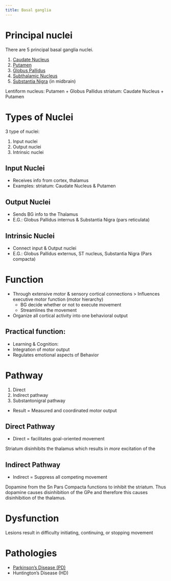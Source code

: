 ```yaml
---
title: Basal ganglia
---
```


# Principal nuclei
There are 5 principal basal ganglia nuclei.

1. [Caudate Nucleus]({{< var ref-caudate-nucleus.path >}})
1. [Putamen]({{< var ref-putamen.path >}})
1. [Globus Pallidus]({{< var ref-globus-pallidus.path >}})
1. [Subthalamic Nucleus]({{< var ref-subthalamic-nucleus.path >}})
1. [Substantia Nigra]({{< var ref-substantia-nigra.path >}}) (in midbrain)

Lentiform nucleus: Putamen + Globus Pallidus
striatum: Caudate Nucleus + Putamen

# Types of Nuclei
3 type of nuclei: 

1. Input nuclei
1. Output nuclei
1. Intrinsic nuclei

## Input Nuclei

- Receives info from cortex, thalamus
- Examples: striatum: Caudate Nucleus & Putamen

## Output Nuclei

- Sends BG info to the Thalamus
- E.G.: Globus Pallidus internus & Substantia Nigra (pars reticulata)

## Intrinsic Nuclei

- Connect input & Output nuclei
- E.G.: Globus Pallidus externus, ST nucleus, Substantia Nigra (Pars compacta)



 
# Function 

- Through extensive motor & sensory cortical connections > Influences executive motor function (motor hierarchy)
    - BG decide whether or not to execute movement
    - Streamlines the movement
- Organize all cortical activity into one behavioral output
 
## Practical function:

- Learning & Cognition:
- Integration of motor output
- Regulates emotional aspects of Behavior

# Pathway

1. Direct
1. Indirect pathway
1. Substantonigral pathway

- Result = Measured and coordinated motor output

## Direct Pathway

- Direct = facilitates goal-oriented movement

Striatum disinhibits the thalamus which results in *more* excitation of the 

## Indirect Pathway

- Indirect = Suppress all competing movement


Dopamine from the Sn Pars Compacta functions to inhibit the striatum.
Thus dopamine causes disinhibition of the GPe and therefore this causes disinhibition of the thalamus.



# Dysfunction

:::{.callout-note title="DPT 836"}
Lesions result in difficulty initiating, continuing, or stopping movement
:::


# Pathologies

- [Parkinson's Disease (PD)]({{< var ref-parkinsons-disease.path >}})
- Huntington's Disease (HD)